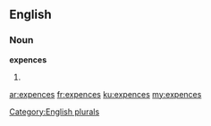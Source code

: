 ==English==

===Noun===
'''expences'''

# {{plural of|expence}}

[[Category:English plurals]]

[[ar:expences]]
[[fr:expences]]
[[ku:expences]]
[[my:expences]]